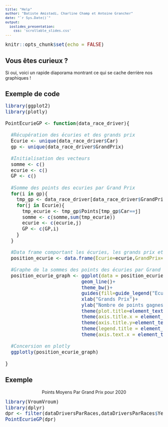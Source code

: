 ```yaml
---
title: "Help"
author: "Batiste Amistadi, Charline Champ et Antoine Grancher"
date: "`r Sys.Date()`"
output:
  ioslides_presentation:
    css: 'scrollable_slides.css'
---
```


<style type="text/css">
code.r{
  font-size: 15px;
}
pre {
  font-size: 12.9px
}
</style>

```r
knitr::opts_chunk$set(echo = FALSE)
```

## Vous êtes curieux ?

Si oui, voici un rapide diaporama montrant ce qui se cache derrière nos graphiques !



## Exemple de code


```r
library(ggplot2)
library(plotly)

PointEcurieGP <- function(data_race_driver){
  
  #Récupération des écuries et des grands prix
  Ecurie <- unique(data_race_driver$Car)
  gp <- unique(data_race_driver$GrandPrix)
  
  #Initialisation des vecteurs
  somme <- c()
  ecurie <- c()
  GP <- c()
  
  #Somme des points des ecuries par Grand Prix
  for(i in gp){
    tmp_gp <- data_race_driver[data_race_driver$GrandPrix==i,c(6,8)]
    for(j in Ecurie){
      tmp_ecurie <- tmp_gp$Points[tmp_gp$Car==j]
      somme <- c(somme,sum(tmp_ecurie))
      ecurie <- c(ecurie,j)
      GP <- c(GP,i)
    }
  }
  
  #Data frame comportant les écuries, les grands prix et la somme des points gagnés par les écuries
  position_ecurie <- data.frame(Ecurie=ecurie,GrandPrix=GP,Points=somme)
  
  #Graphe de la sommes des points des écuries par Grand Prix
  position_ecurie_graph <- ggplot(data = position_ecurie,aes(x=GrandPrix,y=Points,group=Ecurie,colour=Ecurie))+
                           geom_line()+
                           theme_bw()+
                           guides(fill=guide_legend("Ecuries"))+
                           xlab("Grands Prix")+
                           ylab("Nombre de points gagnes")+
                           theme(plot.title=element_text(hjust=0.5,size=18,face="bold"))+
                           theme(axis.title.x = element_text(hjust=0.5,size=15))+
                           theme(axis.title.y=element_text(hjust=0.5,size=15))+
                           theme(legend.title = element_text(size=10))+
                           theme(axis.text.x = element_text(face="bold", color="black", size=10, angle=30))
  
  #Concersion en plotly
  ggplotly(position_ecurie_graph)
  
}
```


## Exemple
<center> Points Moyens Par Grand Prix pour 2020 </center>

```r
library(VroumVroum)
library(dplyr)
dpr <- filter(dataDriversParRaces,dataDriversParRaces$Year==2020)
PointEcurieGP(dpr)
```
